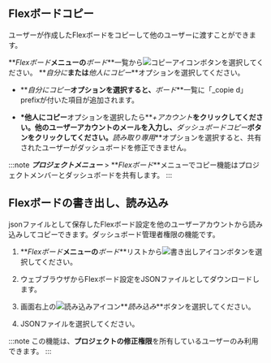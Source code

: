 ## Flexボードコピー

ユーザーが作成したFlexボードをコピーして他のユーザーに渡すことができます。

**_Flexボード_**メニューの**_ボード_**一覧から![コピーアイコン](/img/ico-copy.svg)ボタンを選択してください。 **_自分に_**または**_他人にコピー_**オプションを選択してください。

-   **_自分にコピー_**オプションを選択すると、**_ボード_**一覧に「\_copie d」prefixが付いた項目が追加されます。

-   **\*他人にコピー**オプションを選択したら**_+アカウント_**をクリックしてください。他のユーザーアカウントのメールを入力し、**_ダッシュボードコピー_**ボタンをクリックしてください。**_読み取り専用_**オプションを選択すると、共有されたユーザーがダッシュボードを修正できません。

:::note
**_プロジェクトメニュー_** > **_Flexボード_**メニューでコピー機能はプロジェクトメンバーとダッシュボードを共有します。
:::

## Flexボードの書き出し、読み込み

jsonファイルとして保存したFlexボード設定を他のユーザーアカウントから読み込みしてコピーできます。ダッシュボード管理者権限の機能です。

1.  **_Flexボード_**メニューの**_ボード_**リストから![書き出しアイコン](/img/ico-export.svg)ボタンを選択してください。 

2.  ウェブブラウザからFlexボード設定をJSONファイルとしてダウンロードします。

3.  画面右上の![読み込みアイコン](/img/ico-import.svg)**_読み込み_**ボタンを選択してください。

4.  JSONファイルを選択してください。

:::note
この機能は、**プロジェクトの修正権限**を所有しているユーザーのみ利用できます。
:::
